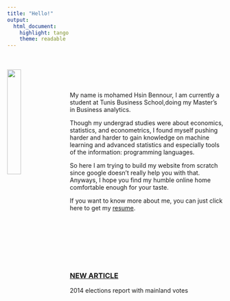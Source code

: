 ```yaml
---
title: "Hello!"
output: 
  html_document:
    highlight: tango
    theme: readable
---
```

\
\
<img src="docs/photo.jpg" style="width:25%; margin-right: 20px" align="left">
\
\
\
My name is mohamed Hsin Bennour, I am currently a student at Tunis Business School,doing my Master's in Business analytics.

Though my undergrad studies were about economics, statistics, and econometrics, I found myself pushing harder and harder to gain knowledge on machine learning and advanced statistics and especially tools of the information: programming languages. 

So here I am trying to build my website from scratch since google doesn't really help you with that. 
Anyways, I hope you find my humble online home comfortable enough for your taste.

If you want to know more about me, you can just click here to get my [resume](docs/resume.pdf).

\
\
\
\
\
\

### [NEW ARTICLE](docs/elections2014/report.html)
2014 elections report with mainland votes